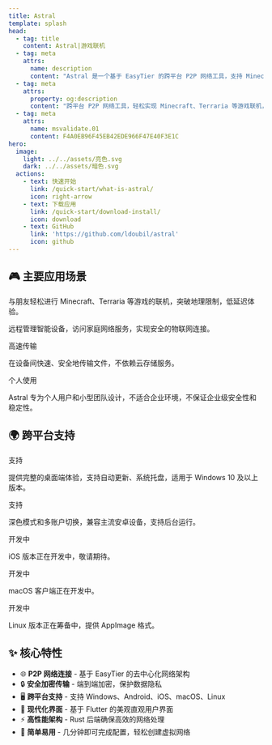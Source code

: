 ```yaml
---
title: Astral
template: splash
head:
  - tag: title
    content: Astral|游戏联机
  - tag: meta
    attrs:
      name: description
      content: "Astral 是一个基于 EasyTier 的跨平台 P2P 网络工具，支持 Minecraft、Terraria 等游戏联机，智能家居远程管理，文件快速共享。提供端到端加密传输，简单易用的现代化界面，几分钟即可完成配置，突破地理限制享受低延迟网络体验。"
  - tag: meta
    attrs:
      property: og:description
      content: "跨平台 P2P 网络工具，轻松实现 Minecraft、Terraria 等游戏联机，突破地理限制，低延迟体验。"
  - tag: meta
    attrs:
      name: msvalidate.01
      content: F4A0EB96F45EB42EDE966F47E40F3E1C
hero:
  image:
    light: ../../assets/亮色.svg
    dark: ../../assets/暗色.svg
  actions:
    - text: 快速开始
      link: /quick-start/what-is-astral/
      icon: right-arrow
    - text: 下载应用
      link: /quick-start/download-install/
      icon: download
    - text: GitHub
      link: 'https://github.com/ldoubil/astral'
      icon: github
---
```



## 🎮 主要应用场景
<CardGrid>
    <Card title="🎮 游戏联机">
        <p>
            与朋友轻松进行 Minecraft、Terraria 等游戏的联机，突破地理限制，低延迟体验。
        </p>
    </Card>
    <Card title="🏠 智能家居">
        <p>
            远程管理智能设备，访问家庭网络服务，实现安全的物联网连接。
        </p>
    </Card>
    <Card title="📁 文件共享">
        <span class="platform-tag supported">高速传输</span>
        <p>
            在设备间快速、安全地传输文件，不依赖云存储服务。
        </p>
    </Card>
    <Card title="⚠️ 使用须知">
        <span class="platform-tag developing">个人使用</span>
        <p>
            Astral 专为个人用户和小型团队设计，不适合企业环境，不保证企业级安全性和稳定性。
        </p>
    </Card>
</CardGrid>

## 🌍 跨平台支持

<CardGrid>
    <Card title="Windows">
        <span class="platform-tag supported">支持</span>
        <p>
            提供完整的桌面端体验，支持自动更新、系统托盘，适用于 Windows 10 及以上版本。
        </p>
    </Card>
    <Card title="安卓">
        <span class="platform-tag supported">支持</span>
        <p>
           深色模式和多账户切换，兼容主流安卓设备，支持后台运行。
        </p>
    </Card>
    <Card title="iOS">
        <span class="platform-tag developing">开发中</span>
        <p>
            iOS 版本正在开发中，敬请期待。
        </p>
    </Card>
    <Card title="macOS">
        <span class="platform-tag developing">开发中</span>
        <p>
            macOS 客户端正在开发中。
        </p>
    </Card>
    <Card title="Linux">
        <span class="platform-tag developing">开发中</span>
        <p>
            Linux 版本正在筹备中，提供 AppImage 格式。
        </p>
    </Card>
</CardGrid>

## ✨ 核心特性

- 🌐 **P2P 网络连接** - 基于 EasyTier 的去中心化网络架构
- 🔒 **安全加密传输** - 端到端加密，保护数据隐私
- 🖥️ **跨平台支持** - 支持 Windows、Android、iOS、macOS、Linux
- 🎨 **现代化界面** - 基于 Flutter 的美观直观用户界面
- ⚡ **高性能架构** - Rust 后端确保高效的网络处理
- 🔧 **简单易用** - 几分钟即可完成配置，轻松创建虚拟网络

<VisitorCounterCard name="astral-home" title="Astral首页" />